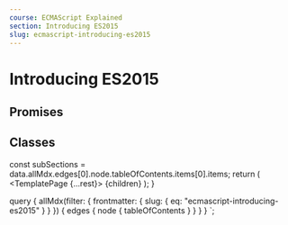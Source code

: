 ```yaml
---
course: ECMAScript Explained
section: Introducing ES2015
slug: ecmascript-introducing-es2015
---
```



# Introducing ES2015

## Promises

## Classes

<!-- End of Content -->
  const subSections = data.allMdx.edges[0].node.tableOfContents.items[0].items;
  return (
    <TemplatePage {...rest}>
      <Sidebar subSections={subSections} section="introducing-es2015" />
      <Card className="tu-ml-2" id="main-content">
        {children}
      </Card>
    </TemplatePage>
  );
}

<!-- Page Query to retrieve Table of Contents -->
  query {
    allMdx(filter: { frontmatter: { slug: { eq: "ecmascript-introducing-es2015" } } }) {
      edges { node { tableOfContents } }
    }
  }
`;
